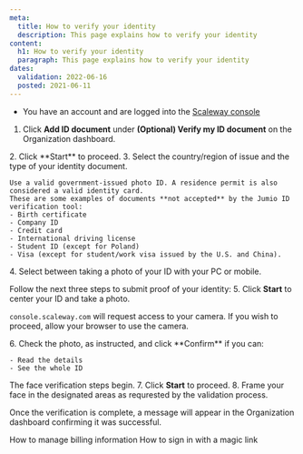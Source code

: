 ```yaml
---
meta:
  title: How to verify your identity
  description: This page explains how to verify your identity
content:
  h1: How to verify your identity
  paragraph: This page explains how to verify your identity
dates:
  validation: 2022-06-16
  posted: 2021-06-11
---
```


<Message type="requirement">

  - You have an account and are logged into the [Scaleway console](https://console.scaleway.com) 

</Message>


1. Click **Add ID document** under **(Optional) Verify my ID document** on the Organization dashboard.

  <Lightbox src="scaleway-add-id-document.webp" alt="" />
2. Click **Start** to proceed.
3. Select the country/region of issue and the type of your identity document.

  <Lightbox src="scaleway-choose-country-of-issue.webp" alt="" />

  <Message type="important">

    Use a valid government-issued photo ID. A residence permit is also considered a valid identity card.
    These are some examples of documents **not accepted** by the Jumio ID verification tool:
    - Birth certificate
    - Company ID
    - Credit card
    - International driving license 
    - Student ID (except for Poland)
    - Visa (except for student/work visa issued by the U.S. and China).

  </Message>
4. Select between taking a photo of your ID with your PC or mobile.

  Follow the next three steps to submit proof of your identity:
5. Click **Start** to center your ID and take a photo.

  <Message type="important">

  `console.scaleway.com` will request access to your camera. If you wish to proceed, allow your browser to use the camera.

  </Message>
6. Check the photo, as instructed, and click **Confirm** if you can:

    - Read the details
    - See the whole ID
  
  The face verification steps begin.
7. Click **Start** to proceed.
8. Frame your face in the designated areas as requrested by the validation process.

Once the verification is complete, a message will appear in the Organization dashboard confirming it was successful.

<Navigation title="See Also">
  <PreviousButton to="/console/my-account/how-to/manage-billing-information">How to manage billing information</PreviousButton>
  <NextButton to="/console/my-account/how-to/sign-in-with-magic-link">How to sign in with a magic link</NextButton>
</Navigation>
